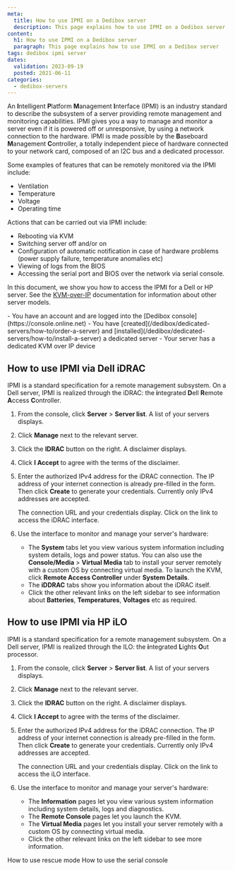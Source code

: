 ```yaml
---
meta:
  title: How to use IPMI on a Dedibox server
  description: This page explains how to use IPMI on a Dedibox server
content:
  h1: How to use IPMI on a Dedibox server
  paragraph: This page explains how to use IPMI on a Dedibox server
tags: dedibox ipmi server 
dates:
  validation: 2023-09-19
  posted: 2021-06-11
categories:
  - dedibox-servers
---
```


An **I**ntelligent **P**latform **M**anagement **I**nterface (IPMI) is an industry standard to describe the subsystem of a server providing remote management and monitoring capabilities. IPMI gives you a way to manage and monitor a server even if it is powered off or unresponsive, by using a network connection to the hardware. IPMI is made possible by the **B**aseboard **M**anagement **C**ontroller, a totally independent piece of hardware connected to your network card, composed of an I2C bus and a dedicated processor.

Some examples of features that can be remotely monitored via the IPMI include:

  - Ventilation
  - Temperature
  - Voltage
  - Operating time

Actions that can be carried out via IPMI include:

  - Rebooting via KVM 
  - Switching server off and/or on
  - Configuration of automatic notification in case of hardware problems (power supply failure, temperature anomalies etc)
  - Viewing of logs from the BIOS
  - Accessing the serial port and BIOS over the network via serial console.

In this document, we show you how to access the IPMI for a Dell or HP server. See the [KVM-over-IP](/dedibox/kvm-over-ip/) documentation for information about other server models.

<Message type="requirement">
  - You have an account and are logged into the [Dedibox console](https://console.online.net)
  - You have [created](/dedibox/dedicated-servers/how-to/order-a-server) and [installed](/dedibox/dedicated-servers/how-to/install-a-server) a dedicated server
  - Your server has a dedicated KVM over IP device
</Message>

## How to use IPMI via Dell iDRAC

IPMI is a standard specification for a remote management subsystem. On a Dell server, IPMI is realized through the iDRAC: the **i**ntegrated **D**ell **R**emote **A**ccess **C**ontroller.

1. From the console, click **Server** > **Server list**. A list of your servers displays.
2. Click **Manage** next to the relevant server.
3. Click the **IDRAC** button on the right. A disclaimer displays.
4. Click **I Accept** to agree with the terms of the disclaimer.
5. Enter the authorized IPv4 address for the iDRAC connection. The IP address of your internet connection is already pre-filled in the form. Then click **Create** to generate your credentials.
    <Message type="note">
      Currently only IPv4 addresses are accepted.
    </Message>

    The connection URL and your credentials display. Click on the link to access the iDRAC interface.

    <Lightbox src="scaleway-idrac.webp" alt="" />
6. Use the interface to monitor and manage your server's hardware:
    - The **System** tabs let you view various system information including system details, logs and power status. You can also use the **Console/Media** > **Virtual Media** tab to install your server remotely with a custom OS by connecting virtual media. To launch the KVM, click **Remote Access Controller** under **System Details**.
    - The **iDDRAC** tabs show you information about the iDRAC itself.
    - Click the other relevant links on the left sidebar to see information about **Batteries**, **Temperatures**, **Voltages** etc as required.

## How to use IPMI via HP iLO

IPMI is a standard specification for a remote management subsystem. On a Dell server, IPMI is realized through the ILO: the **i**ntegrated **L**ights **O**ut processor.

1. From the console, click **Server** > **Server list**. A list of your servers displays.
2. Click **Manage** next to the relevant server.
3. Click the **IDRAC** button on the right. A disclaimer displays.
4. Click **I Accept** to agree with the terms of the disclaimer.
5. Enter the authorized IPv4 address for the iDRAC connection. The IP address of your internet connection is already pre-filled in the form. Then click **Create** to generate your credentials.
    <Message type="note">
      Currently only IPv4 addresses are accepted.
    </Message>

    The connection URL and your credentials display. Click on the link to access the iLO interface.

    <Lightbox src="scaleway-ilo.webp" alt="" />
6. Use the interface to monitor and manage your server's hardware:
    - The **Information** pages let you view various system information including system details, logs and diagnostics.
    - The **Remote Console** pages let you launch the KVM.
    - The **Virtual Media** pages let you install your server remotely with a custom OS by connecting virtual media.
    - Click the other relevant links on the left sidebar to see more information.


<Navigation title="See also">
  <PreviousButton to="/dedibox/dedicated-servers/how-to/use-rescue-mode/">How to use rescue mode</PreviousButton>
  <NextButton to="/dedibox/dedicated-servers/how-to/use-serial-console/">How to use the serial console</NextButton>
</Navigation>
